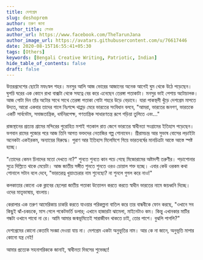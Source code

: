```yaml
---
title: দেশপ্রেম
slug: deshoprem
author: তরুণ জানা
author_title: লেখক
author_url: https://www.facebook.com/TheTarunJana
author_image_url: https://avatars.githubusercontent.com/u/76617446
date: 2020-08-15T16:55:41+05:30
tags: [Others]
keywords: [Bengali Creative Writing, Patriotic, Indian]
hide_table_of_contents: false
draft: false
---
```


উত্তরপ্রদেশের ছোটো মফঃস্বল শহর। মনসুর আলি আজ ভোরের আজানের অনেক আগেই ঘুম থেকে উঠে পড়েছেন। 
ঘুপচি ঘরের এক কোনে রাখা বাক্সটা থেকে সযত্নে বের করে এনেছেন তেরঙ্গা পতাকাটা। মনসুর ভাই পেশায় অটোচালক। 
আজ গোটা দিন তাঁর অটোর সাথে সাথে তেরঙ্গা পতাকা গোটা শহরে উড়ে বেড়াবে। যারা পাকস্থলী খুঁড়ে দেশপ্রেম মাপতে উদ্যত, 
আরো একবার তাদের গালে নিঃশব্দে থাপ্পড় মেরে ভারতের সংবিধান বলবে, "আমরা, ভারতের জনগণ, ভারতকে একটি সার্বভৌম, 
সমাজতান্ত্রিক, ধর্মনিরপেক্ষ, গণতান্ত্রিক সাধারণতন্ত্র রূপে গড়িয়া তুলিতে এবং..."

<!-- truncate -->

রাজস্থানের প্রত্যন্ত গ্রামের মন্দিরের পুরোহিত মশাই গতকাল রাত জেগে ভারতের স্বাধীনতা সংগ্রামের ইতিহাস পড়েছেন। 
ভগবান রামের পুজোর পরে আজ তিনি আগত ভক্তদের নেতাজির গল্প শোনাবেন। শ্রীরামচন্দ্র আর সুভাষ বোসের লড়াইটা অনেকটা 
একইরকম, অন্যায়ের বিরুদ্ধে। পুরাণ আর ইতিহাস মিলেমিশে গিয়ে ভারতবর্ষের মানচিত্রটা আস্তে আস্তে স্পষ্ট হচ্ছে।

"তোদের কেমন চিনাদের মতো দেখতে না?" শুনতে শুনতে কান পচে গেছে মিজোরামের অষ্টাদশী তরুণীর। পড়াশোনার সুত্রে 
দিল্লিতে থাকে মেয়েটা। আজ জাতীয় সঙ্গীত শুনতে শুনতে ওরও চোয়াল শক্ত হচ্ছে। এবার কেউ ওরকম কথা শোনালে সটান বলে 
দেবে, "ভারতরত্ন খুয়াংচেরার নাম শুনেছো? না শুনলে গুগল করে নাও!"

কলকাতার কোনো এক ক্লাবের ছেলেরা জাতীয় পতাকা উত্তোলন করতে করতে স্বাধীন ভারতের নামে জয়ধ্বনি দিচ্ছে। ওদের
মাতৃভাষায়, বাংলায়।

কেরালার এক তরুণ আমেরিকায় চাকরি করতে যাওয়ার পরিকল্পনা বাতিল করে তার বান্ধবীকে ফোন করছে, "ওখানে সব কিছুই 
ঝাঁ-চকচকে, মাস গেলে পকেটভর্তি ডলার; এখানে হাজারটা ঝামেলা, মাইনেটাও কম। কিন্তু এখানকার মাটির গন্ধটা ওখানে পাবো 
না রে। আমি আমার জন্মভূমিতেই সারাজীবন থাকতে চাই, তোর পাশে। বুঝলি পাগলি?"

দেশপ্রেমের কোনো কেতাবি সংজ্ঞা দেওয়া যায় না। দেশপ্রেম একটা অনুভূতির নাম। আর কে না জানে, অনুভূতি মাপার কোনো 
যন্ত্র নেই!

আমার প্রত্যেক সহনাগরিককে জানাই, স্বাধীনতা দিবসের শুভেচ্ছা!